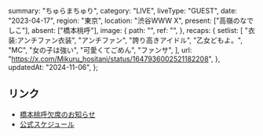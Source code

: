   summary: "ちゅらまちゅり",
  category: "LIVE",
  liveType: "GUEST",
  date: "2023-04-17",
  region: "東京",
  location: "渋谷WWW X",
  present: ["高嶺のなでしこ"],
  absent: ["橋本桃呼"],
  image: {
    path: "",
    ref: "",
  },
  recaps: {
    setlist: [
      "衣装:アンチファン衣装",
      "アンチファン",
      "誇り高きアイドル",
      "乙女どもよ。",
      "MC",
      "女の子は強い",
      "可愛くてごめん",
      "ファンサ",
    ],
    url: "https://x.com/Mikuru_hositani/status/1647936002521182208",
  },
  updatedAt: "2024-11-06",
};

## リンク

- [橋本桃呼欠席のお知らせ](https://takanenonadeshiko.jp/?p=952)
- [公式スケジュール](https://takanenonadeshiko.jp/?p=770)
